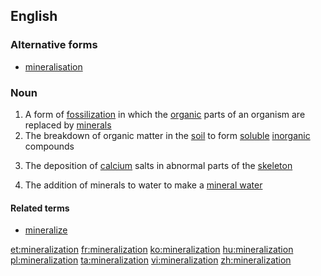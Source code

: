 ==English==

===Alternative forms===
* [[mineralisation]]

===Noun===
{{wikipedia}}
{{en-noun|-}}

# A form of [[fossilization]] in which the [[organic]] parts of an organism are replaced by [[mineral]]s
# The breakdown of organic matter in the [[soil]] to form [[soluble]] [[inorganic]] compounds
# {{context|medicine|lang=en}} The deposition of [[calcium]] salts in abnormal parts of the [[skeleton]]
# The addition of minerals to water to make a [[mineral water]]

====Related terms====
*[[mineralize]]

[[et:mineralization]]
[[fr:mineralization]]
[[ko:mineralization]]
[[hu:mineralization]]
[[pl:mineralization]]
[[ta:mineralization]]
[[vi:mineralization]]
[[zh:mineralization]]